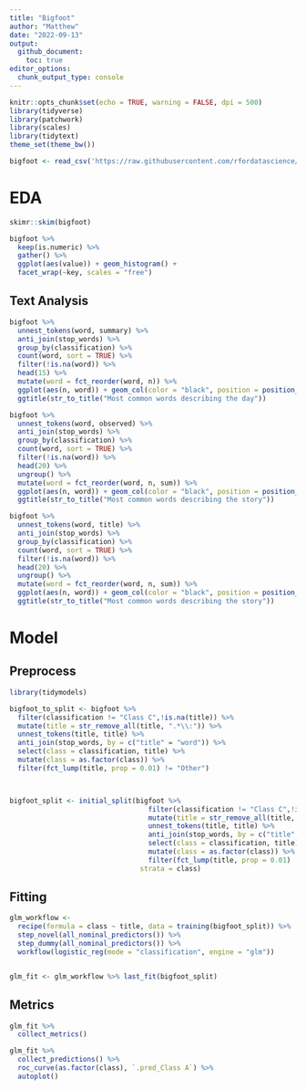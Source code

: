 ```yaml
---
title: "Bigfoot"
author: "Matthew"
date: "2022-09-13"
output: 
  github_document:
    toc: true
editor_options: 
  chunk_output_type: console
---
```


```r
knitr::opts_chunk$set(echo = TRUE, warning = FALSE, dpi = 500)
library(tidyverse)
library(patchwork)
library(scales)
library(tidytext)
theme_set(theme_bw())
```


```r
bigfoot <- read_csv('https://raw.githubusercontent.com/rfordatascience/tidytuesday/master/data/2022/2022-09-13/bigfoot.csv')
```

# EDA
```r
skimr::skim(bigfoot)
```


```r
bigfoot %>% 
  keep(is.numeric) %>% 
  gather() %>% 
  ggplot(aes(value)) + geom_histogram() +
  facet_wrap(~key, scales = "free")
```


## Text Analysis
```r
bigfoot %>% 
  unnest_tokens(word, summary) %>% 
  anti_join(stop_words) %>%
  group_by(classification) %>% 
  count(word, sort = TRUE) %>% 
  filter(!is.na(word)) %>% 
  head(15) %>% 
  mutate(word = fct_reorder(word, n)) %>% 
  ggplot(aes(n, word)) + geom_col(color = "black", position = position_dodge2(preserve = "single"), aes(fill = classification)) + 
  ggtitle(str_to_title("Most common words describing the day"))
```


```r
bigfoot %>% 
  unnest_tokens(word, observed) %>% 
  anti_join(stop_words) %>%
  group_by(classification) %>% 
  count(word, sort = TRUE) %>% 
  filter(!is.na(word)) %>% 
  head(20) %>% 
  ungroup() %>% 
  mutate(word = fct_reorder(word, n, sum)) %>% 
  ggplot(aes(n, word)) + geom_col(color = "black", position = position_dodge2(preserve = "single"), aes(fill = classification)) + 
  ggtitle(str_to_title("Most common words describing the story"))
```


```r
bigfoot %>% 
  unnest_tokens(word, title) %>% 
  anti_join(stop_words) %>%
  group_by(classification) %>% 
  count(word, sort = TRUE) %>% 
  filter(!is.na(word)) %>% 
  head(20) %>% 
  ungroup() %>% 
  mutate(word = fct_reorder(word, n, sum)) %>% 
  ggplot(aes(n, word)) + geom_col(color = "black", position = position_dodge2(preserve = "single"), aes(fill = classification)) + 
  ggtitle(str_to_title("Most common words describing the story"))
```


# Model

## Preprocess
```r
library(tidymodels)

bigfoot_to_split <- bigfoot %>% 
  filter(classification != "Class C",!is.na(title)) %>%
  mutate(title = str_remove_all(title, ".*\\:")) %>%
  unnest_tokens(title, title) %>% 
  anti_join(stop_words, by = c("title" = "word")) %>% 
  select(class = classification, title) %>% 
  mutate(class = as.factor(class)) %>% 
  filter(fct_lump(title, prop = 0.01) != "Other")



bigfoot_split <- initial_split(bigfoot %>% 
                                  filter(classification != "Class C",!is.na(title)) %>%
                                  mutate(title = str_remove_all(title, ".*\\:")) %>%
                                  unnest_tokens(title, title) %>% 
                                  anti_join(stop_words, by = c("title" = "word")) %>% 
                                  select(class = classification, title) %>% 
                                  mutate(class = as.factor(class)) %>% 
                                  filter(fct_lump(title, prop = 0.01) != "Other"),
                                strata = class)
```


## Fitting
```r
glm_workflow <- 
  recipe(formula = class ~ title, data = training(bigfoot_split)) %>% 
  step_novel(all_nominal_predictors()) %>% 
  step_dummy(all_nominal_predictors()) %>% 
  workflow(logistic_reg(mode = "classification", engine = "glm"))


glm_fit <- glm_workflow %>% last_fit(bigfoot_split)
```


## Metrics
```r
glm_fit %>% 
  collect_metrics()

glm_fit %>% 
  collect_predictions() %>% 
  roc_curve(as.factor(class), `.pred_Class A`) %>% 
  autoplot()
```

